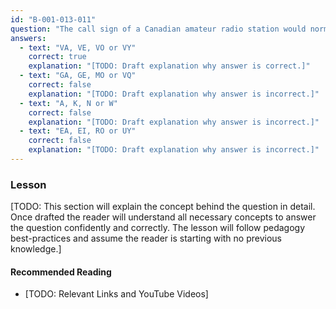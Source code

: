 ```yaml
---
id: "B-001-013-011"
question: "The call sign of a Canadian amateur radio station would normally start with the letters:"
answers:
  - text: "VA, VE, VO or VY"
    correct: true
    explanation: "[TODO: Draft explanation why answer is correct.]"
  - text: "GA, GE, MO or VQ"
    correct: false
    explanation: "[TODO: Draft explanation why answer is incorrect.]"
  - text: "A, K, N or W"
    correct: false
    explanation: "[TODO: Draft explanation why answer is incorrect.]"
  - text: "EA, EI, RO or UY"
    correct: false
    explanation: "[TODO: Draft explanation why answer is incorrect.]"
---
```


### Lesson

[TODO: This section will explain the concept behind the question in detail. Once drafted the reader will understand all necessary concepts to answer the question confidently and correctly. The lesson will follow pedagogy best-practices and assume the reader is starting with no previous knowledge.]

#### Recommended Reading

- [TODO: Relevant Links and YouTube Videos]
